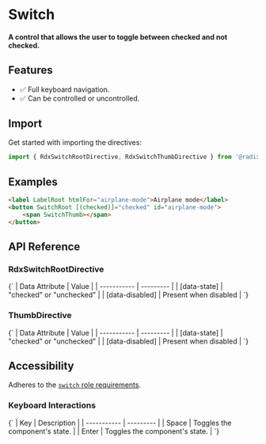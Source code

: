 

<Meta title="Primitives/Switch" />

# Switch

#### A control that allows the user to toggle between checked and not checked.

<Canvas sourceState="hidden" of={SwitchDirectiveStories.Default}></Canvas>

## Features

-   ✅ Full keyboard navigation.
-   ✅ Can be controlled or uncontrolled.

## Import

Get started with importing the directives:

```typescript
import { RdxSwitchRootDirective, RdxSwitchThumbDirective } from '@radix-ng/primitives/switch';
```

## Examples

```html
<label LabelRoot htmlFor="airplane-mode">Airplane mode</label>
<button SwitchRoot [(checked)]="checked" id="airplane-mode">
    <span SwitchThumb></span>
</button>
```

## API Reference

### RdxSwitchRootDirective

<ArgTypes exclude={switchExclude} of={RdxSwitchRootDirective} />

<Markdown>
    {`
| Data Attribute | Value |
| ----------- | --------- |
| [data-state]       | "checked" or "unchecked"   |
| [data-disabled]    | Present when disabled      |
`}
</Markdown>

### ThumbDirective

<Markdown>
    {`
| Data Attribute | Value |
| ----------- | --------- |
| [data-state]       | "checked" or "unchecked"   |
| [data-disabled]    | Present when disabled      |
`}
</Markdown>

## Accessibility

Adheres to the [`switch` role requirements](https://www.w3.org/WAI/ARIA/apg/patterns/switch).

### Keyboard Interactions

<Markdown>
    {`
| Key | Description |
| ----------- | --------- |
| Space       | Toggles the component's state.        |
| Enter       | Toggles the component's state.    |
`}
</Markdown>
